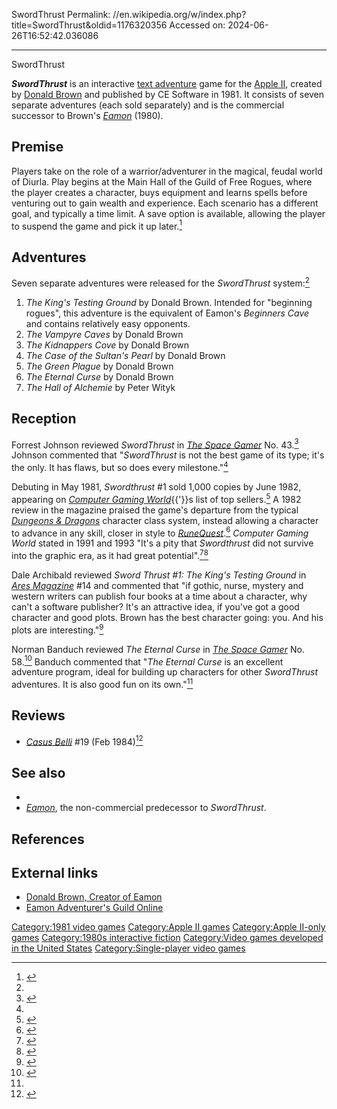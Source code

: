 SwordThrust
Permalink: //en.wikipedia.org/w/index.php?title=SwordThrust&oldid=1176320356
Accessed on: 2024-06-26T16:52:42.036086



------
SwordThrust
{{Redirect|The Eternal Curse|film|The Eternal Curse (film)}}
{{Infobox video game
|title = SwordThrust
|image = SwordThrust cover.png
|developer = [[Donald Brown (programmer)|Donald Brown]]
|publisher = CE Software
|designer = [[Donald Brown (programmer)|Donald Brown]]
|engine = 
|released = May 1981{{r|lombardy1982sepoct}}
|genre = [[Adventure game|Adventure]] / [[Role-playing game|RPG]]
|modes = [[Single-player]]
|platforms = [[Apple II]]
}}

'''''SwordThrust''''' is an interactive [[text adventure]] game for the [[Apple II]], created by [[Donald Brown (programmer)|Donald Brown]] and published by CE Software in 1981.  It consists of seven separate adventures (each sold separately) and is the commercial successor to Brown's ''[[Eamon (video game)|Eamon]]'' (1980).

== Premise ==
Players take on the role of a warrior/adventurer in the magical, feudal world of Diurla.  Play begins at the Main Hall of the Guild of Free Rogues, where the player creates a character, buys equipment and learns spells before venturing out to gain wealth and experience.  Each scenario has a different goal, and typically a time limit. A save option is available, allowing the player to suspend the game and pick it up later.<ref name="manual">{{cite web
  |url=http://mocagh.org/miscgame/swordthrust1-manual.pdf
  |title=SwordThrust Manual
  |publisher=CE Software
  |accessdate=2012-01-15
}}</ref>

== Adventures ==
Seven separate adventures were released for the ''SwordThrust'' system:<ref name="manual" />
<!-- Deleted image removed: [[Image:SwordThrust screenshot.png|thumb|right|200px|Screenshot from "The King's Testing Ground"]] -->
# ''The King's Testing Ground'' by Donald Brown.  Intended for "beginning rogues", this adventure is the equivalent of Eamon's ''Beginners Cave'' and contains relatively easy opponents.
# ''The Vampyre Caves'' by Donald Brown
# ''The Kidnappers Cove'' by Donald Brown
# ''The Case of the Sultan's Pearl'' by Donald Brown
# ''The Green Plague'' by Donald Brown
# ''The Eternal Curse'' by Donald Brown
# ''The Hall of Alchemie'' by Peter Wityk

==Reception==
Forrest Johnson reviewed ''SwordThrust'' in ''[[The Space Gamer]]'' No. 43.<ref name="SG43">{{cite journal|last=Johnson |first=Forrest |date=September 1981 |title=Featured Review: SwordThrust|journal=[[The Space Gamer]]|publisher=[[Steve Jackson Games]]|issue=43|pages=10–11}}</ref> Johnson commented that "''SwordThrust'' is not the best game of its type; it's the only. It has flaws, but so does every milestone."<ref name="SG43"/>

Debuting in May 1981, ''Swordthrust'' #1 sold 1,000 copies by June 1982, appearing on ''[[Computer Gaming World]]''{{'}}s list of top sellers.<ref name="lombardy1982sepoct">{{cite magazine |title=Inside the Industry |url=http://www.cgwmuseum.org/galleries/index.php?year=1982&pub=2&id=6 |format=PDF |magazine=[[Computer Gaming World]] |page=2 | date=September–October 1982 | accessdate= 2016-03-28}}</ref> A 1982 review in the magazine praised the game's departure from the typical ''[[Dungeons & Dragons]]'' character class system, instead allowing a character to advance in any skill, closer in style to ''[[RuneQuest]]''.<ref>{{Citation
 | last = Maloy
 | first = Deirdre
 | date = January–February 1982
 | title = The SwordThrust series: A survey
 | magazine = [[Computer Gaming World]]
 | issue = Jan–Feb 1982
 | url = http://www.cgwmuseum.org/galleries/index.php?year=1982&pub=2&id=2
 | pages = 2
}}</ref> ''Computer Gaming World'' stated in 1991 and 1993 "It's a pity that ''Swordthrust'' did not survive into the graphic era, as it had great potential".<ref name="scorpia199110">{{cite magazine | url=http://www.cgwmuseum.org/galleries/index.php?year=1991&pub=2&id=87 | title=C*R*P*G*S / Computer Role-Playing Game Survey | magazine=Computer Gaming World | date=October 1991 | accessdate=18 November 2013 | author=Scorpia | pages=16}}</ref><ref name="scorpia199310">{{cite magazine | url=http://www.cgwmuseum.org/galleries/index.php?year=1993&pub=2&id=111 | title=Scorpia's Magic Scroll Of Games | magazine=Computer Gaming World | date=October 1993 | accessdate=25 March 2016 | author=Scorpia | pages=34–50}}</ref>

Dale Archibald reviewed ''Sword Thrust #1: The King's Testing Ground'' in ''[[Ares (magazine)|Ares Magazine]]'' #14 and commented that "if gothic, nurse, mystery and western writers can publish four books at a time about a character, why can't a software publisher? It's an attractive idea, if you've got a good character and good plots. Brown has the best character going: you. And his plots are interesting."<ref name="Ares">{{cite journal | last=Archibald | first=Dale| title=Software | journal=[[Ares (magazine)|Ares Magazine]] | publisher=[[TSR, Inc.]] | date=Spring 1983| issue=14 | page=47}}</ref>

Norman Banduch reviewed ''The Eternal Curse'' in ''[[The Space Gamer]]'' No. 58.<ref name="SG58">{{cite journal|last=Banduch |first=Norman |date=December 1982 |title=Capsule Reviews|journal=[[The Space Gamer]]|publisher=[[Steve Jackson Games]]|issue=58|pages=46}}</ref> Banduch commented that "''The Eternal Curse'' is an excellent adventure program, ideal for building up characters for other ''SwordThrust'' adventures. It is also good fun on its own."<ref name="SG58"/>

==Reviews==
* ''[[Casus Belli (magazine)|Casus Belli]]'' #19 (Feb 1984)<ref>{{Cite web|url=https://www.rpggeek.com/rpgissuearticle/142560/ludotique|title = Ludotique &#124; Article &#124; RPGGeek}}</ref>

==See also==
*<!-- Deleted image removed:  [[Image:SwordThrust splash.png|thumb|250px|right|Splash screen]] -->
* ''[[Eamon (computer game)|Eamon]]'', the non-commercial predecessor to ''SwordThrust''.

==References==
{{Reflist}}

==External links==
* [http://www.eamontales.com/ Donald Brown, Creator of Eamon]
* [http://www.eamonag.org/ Eamon Adventurer's Guild Online]

[[Category:1981 video games]]
[[Category:Apple II games]]
[[Category:Apple II-only games]]
[[Category:1980s interactive fiction]]
[[Category:Video games developed in the United States]]
[[Category:Single-player video games]]